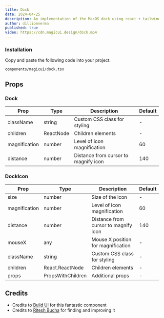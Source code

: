 ```yaml
---
title: Dock
date: 2024-04-25
description: An implementation of the MacOS dock using react + tailwindcss + framer motion
author: dillionverma
published: true
video: https://cdn.magicui.design/dock.mp4
---
```


<ComponentPreview name="dock-demo" />

<Steps>

### Installation

Copy and paste the following code into your project.

```text
components/magicui/dock.tsx
```

<ComponentSource name="dock" />

</Steps>

## Props

### Dock

| Prop            | Type    | Description                          | Default                  |
|-----------------|---------|--------------------------------------|--------------------------|
| className       | string  | Custom CSS class for styling         | -                        |
| children        | ReactNode | Children elements                   | -                        |
| magnification   | number  | Level of icon magnification          | 60  |
| distance        | number  | Distance from cursor to magnify icon | 140       |

### DockIcon

| Prop            | Type            | Description                          | Default                  |
|-----------------|-----------------|--------------------------------------|--------------------------|
| size            | number          | Size of the icon                     | -                        |
| magnification   | number          | Level of icon magnification          | 60  |
| distance        | number          | Distance from cursor to magnify icon | 140       |
| mouseX          | any             | Mouse X position for magnification   | -                        |
| className       | string          | Custom CSS class for styling         | -                        |
| children        | React.ReactNode | Children elements                    | -                        |
| props           | PropsWithChildren | Additional props                   | -                        |

## Credits

- Credits to [Build UI](https://buildui.com/recipes/magnified-dock) for this fantastic component
- Credits to [Ritesh Bucha](https://twitter.com/bucha_ritesh) for finding and improving it

